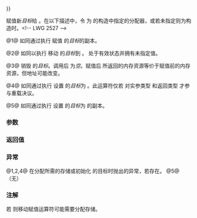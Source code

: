 {{cpp/experimental/function/title|operator{{=}}}}
{{cpp/experimental/lib extensions/pmr/navbar}}
{{dcl begin}}
{{dcl|num=1|since=libfund_ts|1=
function&amp; operator=( const function&amp; other );
}}
{{dcl|num=2|since=libfund_ts|1=
function&amp; operator=( function&amp;&amp; other );
}}
{{dcl|num=3|since=libfund_ts|1=
function&amp; operator=( std::nullptr_t ) noexcept;
}}
{{dcl|num=4|since=libfund_ts|1=
template&lt; class F &gt;
function&amp; operator=( F&amp;&amp; f );
}}
{{dcl rev multi|num=5
|since1=libfund_ts|dcl1=
template&lt; class F &gt;
function&amp; operator=( std::reference_wrapper&lt;F&gt; f );
|since2=libfund_ts_3|dcl2=
template&lt; class F &gt;
function&amp; operator=( std::reference_wrapper&lt;F&gt; f ) noexcept;
}}
{{dcl end}}

赋值新''目标''给 {{tt|std::experimental::function}}。在以下描述中，令 {{c|ALLOCATOR_OF(f)}} 为 {{c|f}} 的构造中指定的分配器，或若未指定则为构造时{{rev inl|until=libfund_ts_3| {{c|std::experimental::pmr::get_default_resource()}} 的值}}{{rev inl|since=libfund_ts_3|默认构造的 {{c|std::pmr::polymorphic_allocator&lt;&gt;}} 值}}。&lt;!-- LWG 2527 --&gt;

@1@ 如同通过执行 {{c|function(std::allocator_arg, ALLOCATOR_OF(*this), other).swap(*this);}} 赋值 {{c|other}} 的''目标''的副本。

@2@ 如同以执行 {{c|function(std::allocator_arg, ALLOCATOR_OF(*this), std::move(other)).swap(*this);}} 移动 {{c|other}} 的''目标''到 {{c|*this}}。{{c|other}} 处于有效状态并拥有未指定值。

@3@ 销毁 {{c|*this}} 的''目标''。调用后 {{c|*this}} 为''空''。赋值后 {{tt|get_memory_resource()}} 所返回的内存资源等价于赋值前的内存资源，但地址可能改变。

@4@ 如同通过执行 {{c|function(std::allocator_arg, ALLOCATOR_OF(*this),std::forward&lt;F&gt;(f)).swap(*this);}} 设置 {{c|*this}} 的''目标''为 {{c|f}}。此运算符仅若 {{c|f}} 对实参类型 {{tt|Args...}} 和返回类型 {{tt|R}} {{named req|Callable|可调用}}才参与重载决议。

@5@ 如同通过执行 {{c|function(std::allocator_arg, ALLOCATOR_OF(*this), f).swap(*this);}} 设置 {{c|*this}} 的''目标''为 {{c|f}} 的副本。

===参数===
{{par begin}}
{{par | other |要复制或移动的另一 {{tt|std::experimental::function}} 对象}}
{{par | f |要用以初始化''目标''的可调用对象}}
{{par hreq}}
{{par req named | F |Callable}}
{{par end}}

===返回值===
{{c|*this}}

===异常===
@1,2,4@ 在分配所需的存储或初始化 {{c|*this}} 的目标时抛出的异常，若存在。
@5@ （无）

===注解===
若 {{rev inl|until=libfund_ts_3|{{c|1=get_memory_resource() != other.get_memory_resource()}}}}{{rev inl|since=libfund_ts_3|{{c|1=get_allocator() != other.get_allocator()}}}} 则移动赋值运算符可能需要分配存储。

{{langlinks|de|en|es|fr|it|ja|pt|ru}}